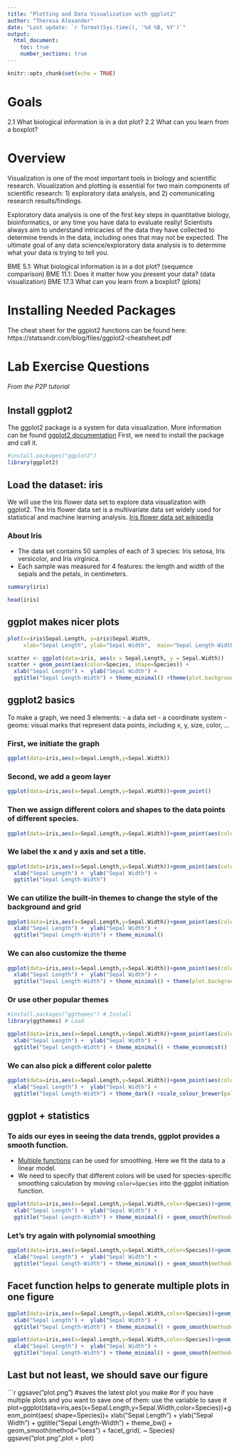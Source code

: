 ```yaml
---
title: "Plotting and Data Visualization with ggplot2"
author: "Theresa Alexander"
date: "Last update: `r format(Sys.time(), '%d %B, %Y')`"
output: 
  html_document:
    toc: true
    number_sections: true
---
```


```r
knitr::opts_chunk$set(echo = TRUE)
```

# Goals

2.1 What biological information is in a dot plot?
2.2 What can you learn from a boxplot?

# Overview

Visualization is one of the most important tools in biology and scientific research. Visualization and plotting is essential for two main components of scientific research: 1) exploratory data analysis, and 2) communicating research results/findings. 

Exploratory data analysis is one of the first key steps in quantitative biology, bioinformatics, or any time you have data to evaluate really! Scientists always aim to understand intricacies of the data they have collected to determine trends in the data, including ones that may not be expected. The ultimate goal of any data science/exploratory data analysis is to determine what your data is trying to tell you. 








BME 5.1: What biological information is in a dot plot? (sequence comparison)
BME 11.1: Does it matter how you present your data? (data visualization)
BME 17.3 What can you learn from a boxplot? (plots)



# Installing Needed Packages



The cheat sheet for the ggplot2 functions can be found here:
https://statsandr.com/blog/files/ggplot2-cheatsheet.pdf




# Lab Exercise Questions







###### From the P2P tutorial


## Install ggplot2

The ggplot2 package is a system for data visualization. More information can be found [ggplot2 documentation](https://ggplot2.tidyverse.org/)
First, we need to install the package and call it.

```r
#install.packages("ggplot2")
library(ggplot2)
```

## Load the dataset: iris
We will use the Iris flower data set to explore data visualization with ggplot2. The Iris flower data set is a multivariate data set widely used for statistical and machine learning analysis. [Iris flower data set wikipedia](https://en.wikipedia.org/wiki/Iris_flower_data_set)

### About Iris
- The data set contains 50 samples of each of 3 species: Iris setosa, Iris versicolor, and Iris virginica.
- Each sample was measured for 4 features: the length and width of the sepals and the petals, in centimeters.

```r
summary(iris)
```

```r
head(iris)
```

## ggplot makes nicer plots

```r
plot(x=iris$Sepal.Length, y=iris$Sepal.Width, 
     xlab="Sepal Length", ylab="Sepal Width",  main="Sepal Length-Width")
```

```r
scatter <- ggplot(data=iris, aes(x = Sepal.Length, y = Sepal.Width)) 
scatter + geom_point(aes(color=Species, shape=Species)) +
  xlab("Sepal Length") +  ylab("Sepal Width") +
  ggtitle("Sepal Length-Width") + theme_minimal() +theme(plot.background = element_rect(fill = "lightblue"))
```


## ggplot2 basics

To make a graph, we need 3 elements:
- a data set
- a coordinate system
- geoms: visual marks that represent data points, including x, y, size, color, ...

### First, we initiate the graph

```r
ggplot(data=iris,aes(x=Sepal.Length,y=Sepal.Width))
```

### Second, we add a geom layer

```r
ggplot(data=iris,aes(x=Sepal.Length,y=Sepal.Width))+geom_point()
```

### Then we assign different colors and shapes to the data points of different species.
```r
ggplot(data=iris,aes(x=Sepal.Length,y=Sepal.Width))+geom_point(aes(color=Species, shape=Species))
```

### We label the x and y axis and set a title.
```r
ggplot(data=iris,aes(x=Sepal.Length,y=Sepal.Width))+geom_point(aes(color=Species, shape=Species))+
  xlab("Sepal Length") +  ylab("Sepal Width") +
  ggtitle("Sepal Length-Width")
```

### We can utilize the built-in themes to change the style of the background and grid
```r
ggplot(data=iris,aes(x=Sepal.Length,y=Sepal.Width))+geom_point(aes(color=Species, shape=Species))+
  xlab("Sepal Length") +  ylab("Sepal Width") +
  ggtitle("Sepal Length-Width") + theme_minimal()
```

### We can also customize the theme
```r
ggplot(data=iris,aes(x=Sepal.Length,y=Sepal.Width))+geom_point(aes(color=Species, shape=Species))+
  xlab("Sepal Length") +  ylab("Sepal Width") +
  ggtitle("Sepal Length-Width") + theme_minimal() + theme(plot.background = element_rect(fill = "lightblue"))
```

### Or use other popular themes
```r
#install.packages("ggthemes") # Install 
library(ggthemes) # Load
```

```r
ggplot(data=iris,aes(x=Sepal.Length,y=Sepal.Width))+geom_point(aes(color=Species, shape=Species))+
  xlab("Sepal Length") +  ylab("Sepal Width") +
  ggtitle("Sepal Length-Width") + theme_minimal() + theme_economist()
```


### We can also pick a different color palette
```r
ggplot(data=iris,aes(x=Sepal.Length,y=Sepal.Width))+geom_point(aes(color=Species, shape=Species))+
  xlab("Sepal Length") +  ylab("Sepal Width") +
  ggtitle("Sepal Length-Width") + theme_dark() +scale_colour_brewer(palette = "Pastel2")
```

## ggplot + statistics
### To aids our eyes in seeing the data trends, ggplot provides a smooth function.
- [Multiple functions](https://ggplot2.tidyverse.org/reference/geom_smooth.html) can be used for smoothing. Here we fit the data to a linear model.
- We need to specify that different colors will be used for species-specific smoothing calculation by moving `color=Species` into the ggplot initiation function.

```r
ggplot(data=iris,aes(x=Sepal.Length,y=Sepal.Width,color=Species))+geom_point(aes( shape=Species))+
  xlab("Sepal Length") +  ylab("Sepal Width") +
  ggtitle("Sepal Length-Width") + theme_minimal() + geom_smooth(method="lm")
```

### Let's try again with polynomial smoothing
```r
ggplot(data=iris,aes(x=Sepal.Length,y=Sepal.Width,color=Species))+geom_point(aes( shape=Species))+
  xlab("Sepal Length") +  ylab("Sepal Width") +
  ggtitle("Sepal Length-Width") + theme_minimal() + geom_smooth(method="loess")
```

## Facet function helps to generate multiple plots in one figure
```r
ggplot(data=iris,aes(x=Sepal.Length,y=Sepal.Width,color=Species))+geom_point(aes( shape=Species))+
  xlab("Sepal Length") +  ylab("Sepal Width") +
  ggtitle("Sepal Length-Width") + theme_minimal() + geom_smooth(method="loess") + facet_grid(Species ~ .)
```

```r
ggplot(data=iris,aes(x=Sepal.Length,y=Sepal.Width,color=Species))+geom_point(aes( shape=Species))+
  xlab("Sepal Length") +  ylab("Sepal Width") +
  ggtitle("Sepal Length-Width") + theme_minimal() + geom_smooth(method="loess") + facet_grid(. ~ Species)
```

## Last but not least, we should save our figure
```r
ggsave("plot.png") #saves the latest plot you make
#or if you have multiple plots and you want to save one of them: use the variable to save it
plot=ggplot(data=iris,aes(x=Sepal.Length,y=Sepal.Width,color=Species))+geom_point(aes( shape=Species))+
  xlab("Sepal Length") +  ylab("Sepal Width") +
  ggtitle("Sepal Length-Width") + theme_bw() + geom_smooth(method="loess") + facet_grid(. ~ Species)
ggsave("plot.png",plot = plot)